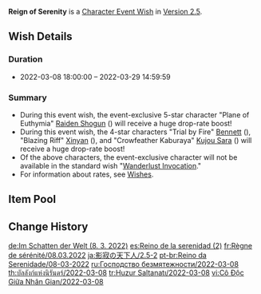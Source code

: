 {{Wish
|name              = Reign of Serenity 2022-03-08
|image             = Reign of Serenity 2022-03-08.png
|type              = Character Event
|duration          = event
|time_start        = 2022-03-08 18:00:00
|time_end          = 2022-03-29 14:59:59
|link              = https://genshin.hoyoverse.com/en/news/detail/19823
|preceding         = Everbloom Violet/2022-02-16
|succeeding        = Azure Excursion/2022-03-30
|succeeding2       = Ballad in Goblets/2022-03-30
|alongside         = Drifting Luminescence/2022-03-08
|alongside2        = Epitome Invocation/2022-03-08
|previous          = Reign of Serenity/2021-09-01
|next              = Reign of Serenity/2022-12-27
}}
'''Reign of Serenity''' is a [[Character Event Wish]] in [[Version 2.5]].

==Wish Details==
===Duration===
* 2022-03-08 18:00:00 &ndash; 2022-03-29 14:59:59

===Summary===
* During this event wish, the event-exclusive 5-star character "Plane of Euthymia" [[Raiden Shogun]] ({{Electro}}) will receive a huge drop-rate boost!
* During this event wish, the 4-star characters "Trial by Fire" [[Bennett]] ({{Pyro}}), "Blazing Riff" [[Xinyan]] ({{Pyro}}), and "Crowfeather Kaburaya" [[Kujou Sara]] ({{Electro}}) will receive a huge drop-rate boost!
* Of the above characters, the event-exclusive character will not be available in the standard wish "[[Wanderlust Invocation]]."
* For information about rates, see [[Wish]]es.

==Item Pool==
{{Wish Pool
|character_5_F = Raiden Shogun
|character_4_F = Bennett; Xinyan; Kujou Sara
|character_5   = Diluc; Jean; Keqing; Mona; Qiqi
|character_4   = Barbara; Beidou; Chongyun; Diona; Fischl; Gorou; Ningguang; Noelle; Razor; Rosaria; Sayu; Sucrose; Thoma; Xiangling; Xingqiu; Yanfei; Yun Jin
|weapon_4      = Dragon's Bane; Eye of Perception; Favonius Codex; Favonius Greatsword; Favonius Lance; Favonius Sword; Favonius Warbow; Lion's Roar; Rainslasher; Rust; Sacrificial Bow; Sacrificial Fragments; Sacrificial Greatsword; Sacrificial Sword; The Bell; The Flute; The Stringless; The Widsith
|weapon_3      = Black Tassel; Bloodtainted Greatsword; Cool Steel; Debate Club; Emerald Orb; Ferrous Shadow; Harbinger of Dawn; Magic Guide; Raven Bow; Sharpshooter's Oath; Skyrider Sword; Slingshot; Thrilling Tales of Dragon Slayers
}}

==Change History==
{{Change History|2.5}}

[[de:Im Schatten der Welt (8. 3. 2022)]]
[[es:Reino de la serenidad (2)]]
[[fr:Règne de sérénité/08.03.2022]]
[[ja:影寂の天下人/2.5-2]]
[[pt-br:Reino da Serenidade/08-03-2022]]
[[ru:Господство безмятежности/2022-03-08]]
[[th:บัลลังก์แห่งนิรันดร์/2022-03-08]]
[[tr:Huzur Saltanatı/2022-03-08]]
[[vi:Cô Độc Giữa Nhân Gian/2022-03-08]]